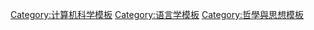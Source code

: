 {{Sidebar
| name = Semantics
| width = 19.0em
| titleclass = navbox-title
| title = [[语义学]]
| headingclass = navbox-abovebelow
| headingstyle = font-size:105%;<!--(to differentiate from subsidebar headings)-->
| contentclass = plainlist
| contentstyle = padding-top:0.15em;padding-bottom:0.6em;

| content1style=font-size:0.5em;line-height:0.5em; |content1=&nbsp;

| heading2 = {{hlist|[[Formal semantics (linguistics)|Linguistic]]|[[邏輯語義學]]}}
| content2 = 
* [[Semantic analysis (linguistics)|Analysis]]
* {{hlist|class=nowrap |[[Lexical semantics|Lexical]] ([[Lexis (linguistics)|lexis]]|[[词汇学]])}}
* {{hlist |[[Statistical semantics|Statistical]] |[[Structural semantics|Structural]]}}
* {{hlist |[[原型理論]] |[[Force dynamics]]}}
* [[未解決的語言學問題]]
* [[摹状词理论]]

| heading3 = [[形式语义学]]
| content3 =
 {{Sidebar| name = Semantics |navbar=off |style={{subsidebar bodystyle}}
  |contentclass=plainlist
  | heading1 = 类型
  | content1 = {{startflatlist}}
* [[指称语义]]
* [[公理语义学]]
* [[操作语义学]]
* [[Action semantics|Action]]
* [[Categorical logic|Categorical]]
* [[Concurrency semantics|Concurrency]]
* [[博弈语义]]
* [[Predicate transformer semantics|Predicate transformational]]
{{endflatlist}}
  | heading2 = 理论
  | content2 =
* [[抽象释义]]
* [[Abstract semantic graph]]
* [[Semantic matching]]
  | heading3 = 分析
  | content3 = {{startflatlist}}
* [[潜在语义学]]
* [[Semantic analysis (machine learning)|Machine-learning]]
{{endflatlist}}
  | heading4 = 应用
  | content4 =
* [[Semantic file system]]
* {{hlist |[[语义网]] |[[Semantic wiki]]}}
 }}

| belowclass = navbox-abovebelow hlist
| below =
* [[语言]]
* [[语言学]]

}}<noinclude>

[[Category:计算机科学模板]]
[[Category:语言学模板]]
[[Category:哲學與思想模板]]
</noinclude>